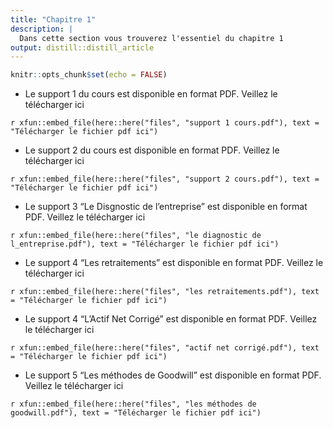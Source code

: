 ```yaml
---
title: "Chapitre 1"
description: |
  Dans cette section vous trouverez l'essentiel du chapitre 1
output: distill::distill_article
---
```


```r
knitr::opts_chunk$set(echo = FALSE)
```
- Le support 1 du cours est disponible en format PDF.
Veillez le télécharger  ici

<div class="contributor_org">

`r xfun::embed_file(here::here("files", "support 1 cours.pdf"), text = "Télécharger le fichier pdf ici")`
</div>



- Le support 2 du cours est disponible en format PDF.
Veillez le télécharger  ici

<div class="contributor_org">

`r xfun::embed_file(here::here("files", "support 2 cours.pdf"), text = "Télécharger le fichier pdf ici")`
</div>

- Le support 3 "Le Disgnostic de l'entreprise" est disponible en format PDF.
Veillez le télécharger  ici

<div class="contributor_org">

`r xfun::embed_file(here::here("files", "le diagnostic de l_entreprise.pdf"), text = "Télécharger le fichier pdf ici")`
</div>

- Le support 4 "Les retraitements " est disponible en format PDF.
Veillez le télécharger  ici

<div class="contributor_org">

`r xfun::embed_file(here::here("files", "les retraitements.pdf"), text = "Télécharger le fichier pdf ici")`
</div>

- Le support 4 "L'Actif Net Corrigé " est disponible en format PDF.
Veillez le télécharger  ici

<div class="contributor_org">

`r xfun::embed_file(here::here("files", "actif net corrigé.pdf"), text = "Télécharger le fichier pdf ici")`
</div>

- Le support 5 "Les méthodes de Goodwill " est disponible en format PDF.
Veillez le télécharger  ici

<div class="contributor_org">

`r xfun::embed_file(here::here("files", "les méthodes de goodwill.pdf"), text = "Télécharger le fichier pdf ici")`
</div>
